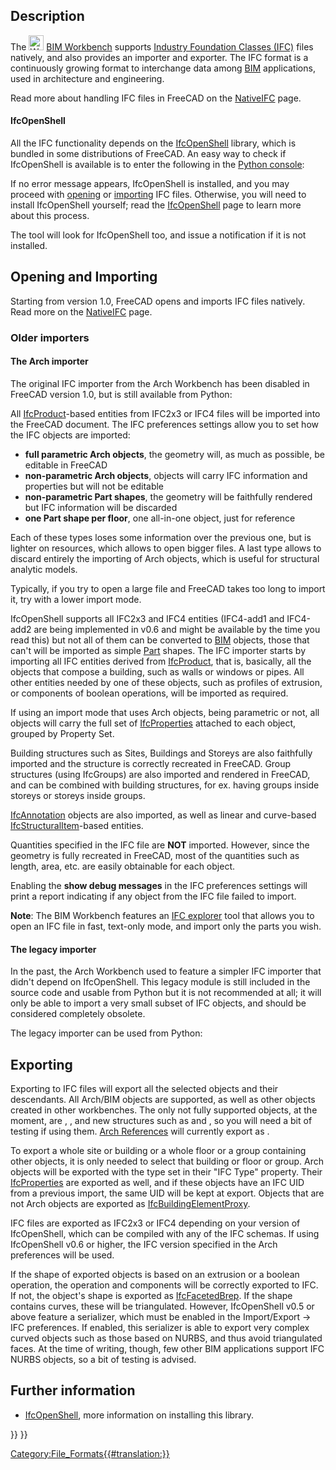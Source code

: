<languages/>

{{Docnav
|[[NativeIFC|NativeIFC]]
|[[Arch_DAE|DAE]]
|[[BIM_Workbench|BIM]]
|IconL=
|IconR=
|IconC=Workbench_BIM.svg
}}

{{TOCright}}

== Description ==

The [[File:Workbench_BIM.svg|24px]] [[BIM_Workbench|BIM Workbench]] supports [http://en.wikipedia.org/wiki/Industry_Foundation_Classes Industry Foundation Classes (IFC)] files natively, and also provides an importer and exporter. The IFC format is a continuously growing format to interchange data among [http://en.wikipedia.org/wiki/Building_Information_Modeling BIM] applications, used in architecture and engineering.

Read more about handling IFC files in FreeCAD on the [[NativeIFC]] page.

==== IfcOpenShell ====

All the IFC functionality depends on the [[IfcOpenShell|IfcOpenShell]] library, which is bundled in some distributions of FreeCAD. An easy way to check if IfcOpenShell is available is to enter the following in the [[Python_console|Python console]]:

{{Code|code=
import ifcopenshell
}}

If no error message appears, IfcOpenShell is installed, and you may proceed with [[Std_Open|opening]] or [[Std_Import|importing]] IFC files. Otherwise, you will need to install IfcOpenShell yourself; read the [[IfcOpenShell|IfcOpenShell]] page to learn more about this process.

{{Emphasis|Note:}} The {{Button|[[File:BIM_Setup.svg|16px]] [[BIM_Setup|BIM Setup]]}} tool will look for IfcOpenShell too, and issue a notification if it is not installed.

==Opening and Importing==

Starting from version 1.0, FreeCAD opens and imports IFC files natively. Read more on the [[NativeIFC]] page.

=== Older importers ===

==== The Arch importer ====

The original IFC importer from the Arch Workbench has been disabled in FreeCAD version 1.0, but is still available from Python:

{{Code|code=
from importers import importIFC
importIFC.open("C:\\Path\\To\\My\\File.ifc")
}}

All [http://www.buildingsmart-tech.org/ifc/IFC4/Add1/html/schema/ifckernel/lexical/ifcproduct.htm IfcProduct]-based entities from IFC2x3 or IFC4 files will be imported into the FreeCAD document. The IFC preferences settings allow you to set how the IFC objects are imported:
* '''full parametric Arch objects''', the geometry will, as much as possible, be editable in FreeCAD
* '''non-parametric Arch objects''', objects will carry IFC information and properties but will not be editable
* '''non-parametric Part shapes''', the geometry will be faithfully rendered but IFC information will be discarded
* '''one Part shape per floor''', one all-in-one object, just for reference

Each of these types loses some information over the previous one, but is lighter on resources, which allows to open bigger files. A last type allows to discard entirely the importing of Arch objects, which is useful for structural analytic models. 

Typically, if you try to open a large file and FreeCAD takes too long to import it, try with a lower import mode.

IfcOpenShell supports all IFC2x3 and IFC4 entities (IFC4-add1 and IFC4-add2 are being implemented in v0.6 and might be available by the time you read this) but not all of them can be converted to [[BIM_Workbench|BIM]] objects, those that can't will be imported as simple [[Part_Workbench|Part]] shapes. The IFC importer starts by importing all IFC entities derived from [http://standards.buildingsmart.org/IFC/RELEASE/IFC2x3/TC1/HTML/ifckernel/lexical/ifcproduct.htm IfcProduct], that is, basically, all the objects that compose a building, such as walls or windows or pipes. All other entities needed by one of these objects, such as profiles of extrusion, or components of boolean operations, will be imported as required.

If using an import mode that uses Arch objects, being parametric or not, all objects will carry the full set of [http://www.buildingsmart-tech.org/ifc/IFC4/Add1/html/schema/ifcpropertyresource/lexical/ifcproperty.htm IfcProperties] attached to each object, grouped by Property Set.

Building structures such as Sites, Buildings and Storeys are also faithfully imported and the structure is correctly recreated in FreeCAD. Group structures (using IfcGroups) are also imported and rendered in FreeCAD, and can be combined with building structures, for ex. having groups inside storeys or storeys inside groups.

[http://www.buildingsmart-tech.org/ifc/IFC4/Add1/html/schema/ifcproductextension/lexical/ifcannotation.htm IfcAnnotation] objects are also imported, as well as linear and curve-based [http://www.buildingsmart-tech.org/ifc/IFC4/Add1/html/schema/ifcstructuralanalysisdomain/lexical/ifcstructuralitem.htm IfcStructuralItem]-based entities.

Quantities specified in the IFC file are '''NOT''' imported. However, since the geometry is fully recreated in FreeCAD, most of the quantities such as length, area, etc. are easily obtainable for each object.

Enabling the '''show debug messages''' in the IFC preferences settings will print a report indicating if any object from the IFC file failed to import.

'''Note''': The BIM Workbench features an [[BIM_IfcExplorer|IFC explorer]] tool that allows you to open an IFC file in fast, text-only mode, and import only the parts you wish.

==== The legacy importer ====

In the past, the Arch Workbench used to feature a simpler IFC importer that didn't depend on IfcOpenShell. This legacy module is still included in the source code and usable from Python but it is not recommended at all; it will only be able to import a very small subset of IFC objects, and should be considered completely obsolete.

The legacy importer can be used from Python:

{{Code|code=
from importers import importIFClegacy
importIFClegacy.open("C:\\Path\\To\\My\\File.ifc")
}}

== Exporting ==

Exporting to IFC files will export all the selected objects and their descendants. All Arch/BIM objects are supported, as well as other objects created in other workbenches. The only not fully supported objects, at the moment, are {{Button|[[File:PartDesign_Body.svg|16px]] [[PartDesign_Body|PartDesign Bodies]]}}, {{Button|[[File:Std_Part.svg|16px]] [[Std_Part|Std Parts]]}}, and new structures such as {{Button|[[File:Link.svg|16px]] [[Std_LinkMake|App Links]]}} and {{Button|[[File:LinkGroup.svg|16px]] LinkGroups}}, so you will need a bit of testing if using them. [[Arch_Reference|Arch References]] will currently export as {{incode|IfcBuildingElementProxies}}.

To export a whole site or building or a whole floor or a group containing other objects, it is only needed to select that building or floor or group. Arch objects will be exported with the type set in their "IFC Type" property. Their [http://www.buildingsmart-tech.org/ifc/IFC4/Add1/html/schema/ifcpropertyresource/lexical/ifcproperty.htm IfcProperties] are exported as well, and if these objects have an IFC UID from a previous import, the same UID will be kept at export. Objects that are not Arch objects are exported as [http://www.buildingsmart-tech.org/ifc/IFC4/Add1/html/schema/ifcsharedbldgelements/lexical/ifcbuildingelementproxy.htm IfcBuildingElementProxy].

IFC files are exported as IFC2x3 or IFC4 depending on your version of IfcOpenShell, which can be compiled with any of the IFC schemas. If using IfcOpenShell v0.6 or higher, the IFC version specified in the Arch preferences will be used.

If the shape of exported objects is based on an extrusion or a boolean operation, the operation and components will be correctly exported to IFC. If not, the object's shape is exported as [http://www.buildingsmart-tech.org/ifc/IFC4x1/html/schema/ifcgeometricmodelresource/lexical/ifcfacetedbrep.htm IfcFacetedBrep]. If the shape contains curves, these will be triangulated. However, IfcOpenShell v0.5 or above feature a serializer, which must be enabled in the Import/Export → IFC preferences. If enabled, this serializer is able to export very complex curved objects such as those based on NURBS, and thus avoid triangulated faces. At the time of writing, though, few other BIM applications support IFC NURBS objects, so a bit of testing is advised.

== Further information ==

* [[IfcOpenShell|IfcOpenShell]], more information on installing this library.


{{Docnav
|[[NativeIFC|NativeIFC]]
|[[Arch_DAE|DAE]]
|[[BIM_Workbench|BIM]]
|IconL=
|IconR=
|IconC=Workbench_BIM.svg
}}

{{BIM_Tools_navi{{#translation:}}}}
{{Userdocnavi{{#translation:}}}}
[[Category:File_Formats{{#translation:}}]]